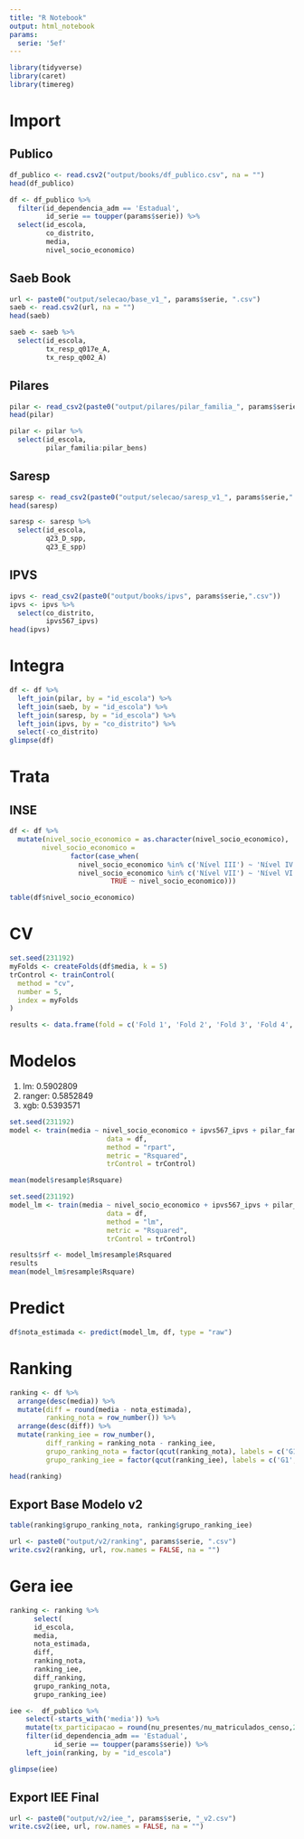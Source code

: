 ```yaml
---
title: "R Notebook"
output: html_notebook
params:
  serie: '5ef'
---
```

```r
library(tidyverse)
library(caret)
library(timereg)
```

# Import
## Publico
```r
df_publico <- read.csv2("output/books/df_publico.csv", na = "")
head(df_publico)
```

```r
df <- df_publico %>% 
  filter(id_dependencia_adm == 'Estadual',
         id_serie == toupper(params$serie)) %>% 
  select(id_escola, 
         co_distrito,
         media,
         nivel_socio_economico)
```


## Saeb Book
```r
url <- paste0("output/selecao/base_v1_", params$serie, ".csv")
saeb <- read.csv2(url, na = "")
head(saeb)
```

```r
saeb <- saeb %>% 
  select(id_escola,
         tx_resp_q017e_A,
         tx_resp_q002_A)
```

## Pilares
```r
pilar <- read_csv2(paste0("output/pilares/pilar_familia_", params$serie,".csv"))
head(pilar)
```
```r
pilar <- pilar %>% 
  select(id_escola,
         pilar_familia:pilar_bens)
```

## Saresp
```r
saresp <- read_csv2(paste0("output/selecao/saresp_v1_", params$serie,".csv"))
head(saresp)
```
```r
saresp <- saresp %>% 
  select(id_escola,
         q23_D_spp,
         q23_E_spp)
```

## IPVS
```r
ipvs <- read_csv2(paste0("output/books/ipvs", params$serie,".csv"))
ipvs <- ipvs %>% 
  select(co_distrito,
         ipvs567_ipvs)
head(ipvs)
```
# Integra
```r
df <- df %>% 
  left_join(pilar, by = "id_escola") %>% 
  left_join(saeb, by = "id_escola") %>% 
  left_join(saresp, by = "id_escola") %>% 
  left_join(ipvs, by = "co_distrito") %>% 
  select(-co_distrito)
glimpse(df)
```

# Trata
## INSE
```r
df <- df %>% 
  mutate(nivel_socio_economico = as.character(nivel_socio_economico),
        nivel_socio_economico = 
               factor(case_when(
                 nivel_socio_economico %in% c('Nível III') ~ 'Nível IV',
                 nivel_socio_economico %in% c('Nível VII') ~ 'Nível VI',
                         TRUE ~ nivel_socio_economico)))

table(df$nivel_socio_economico)
```
# CV

```r
set.seed(231192)
myFolds <- createFolds(df$media, k = 5)
trControl <- trainControl(
  method = "cv",
  number = 5,
  index = myFolds
)

results <- data.frame(fold = c('Fold 1', 'Fold 2', 'Fold 3', 'Fold 4', 'Fold 5'))
```


# Modelos
1. lm: 0.5902809
2. ranger: 0.5852849
3. xgb: 0.5393571

```r
set.seed(231192)
model <- train(media ~ nivel_socio_economico + ipvs567_ipvs + pilar_familia + pilar_letramento + pilar_regiao + pilar_localizacao + pilar_bens + I(tx_resp_q017e_A^2) + sqrt(tx_resp_q002_A) + q23_D_spp * q23_E_spp,
                        data = df,
                        method = "rpart",
                        metric = "Rsquared",
                        trControl = trControl)

mean(model$resample$Rsquare)
```

```r
set.seed(231192)
model_lm <- train(media ~ nivel_socio_economico + ipvs567_ipvs + pilar_familia + pilar_letramento + pilar_regiao + pilar_localizacao + pilar_bens + I(tx_resp_q017e_A^2) + sqrt(tx_resp_q002_A) + q23_D_spp * q23_E_spp,
                        data = df,
                        method = "lm",
                        metric = "Rsquared",
                        trControl = trControl)

results$rf <- model_lm$resample$Rsquared
results
mean(model_lm$resample$Rsquare)
```

# Predict
```r
df$nota_estimada <- predict(model_lm, df, type = "raw")

```

# Ranking
```r
ranking <- df %>% 
  arrange(desc(media)) %>% 
  mutate(diff = round(media - nota_estimada),
         ranking_nota = row_number()) %>% 
  arrange(desc(diff)) %>% 
  mutate(ranking_iee = row_number(),
         diff_ranking = ranking_nota - ranking_iee,
         grupo_ranking_nota = factor(qcut(ranking_nota), labels = c('G1','G2','G3','G4')),
         grupo_ranking_iee = factor(qcut(ranking_iee), labels = c('G1','G2','G3','G4')))

head(ranking)
```

## Export Base Modelo v2
```r

table(ranking$grupo_ranking_nota, ranking$grupo_ranking_iee)

url <- paste0("output/v2/ranking", params$serie, ".csv")
write.csv2(ranking, url, row.names = FALSE, na = "")
```

# Gera iee
```r
ranking <- ranking %>% 
      select(
      id_escola,
      media,
      nota_estimada,
      diff,
      ranking_nota,
      ranking_iee,
      diff_ranking,
      grupo_ranking_nota,
      grupo_ranking_iee)
```

```r
iee <-  df_publico %>% 
    select(-starts_with('media')) %>% 
    mutate(tx_participacao = round(nu_presentes/nu_matriculados_censo,2)) %>% 
    filter(id_dependencia_adm == 'Estadual',
           id_serie == toupper(params$serie)) %>% 
    left_join(ranking, by = "id_escola")

glimpse(iee)
```

## Export IEE Final
```r
url <- paste0("output/v2/iee_", params$serie, "_v2.csv")
write.csv2(iee, url, row.names = FALSE, na = "")
```

